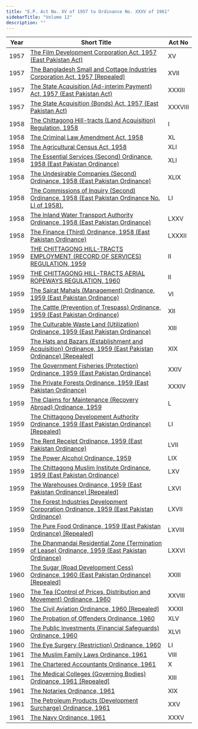 ```yaml
---
title: "E.P. Act No. XV of 1957 to Ordinance No. XXXV of 1961"
sidebarTitle: "Volume 12"
description: ""
---
```


| Year | Short Title | Act No |
|------|-------------|--------|
| 1957 | [The Film Development Corporation Act, 1957 (East Pakistan Act)](/laws/act-273) | XV |
| 1957 | [The Bangladesh Small and Cottage Industries Corporation Act, 1957 [Repealed]](/laws/act-274) | XVII |
| 1957 | [The State Acquisition (Ad-interim Payment) Act, 1957 (East Pakistan Act)](/laws/act-275) | XXXIII |
| 1957 | [The State Acquisition (Bonds) Act, 1957 (East Pakistan Act)](/laws/act-276) | XXXVIII |
| 1958 | [The Chittagong Hill-tracts (Land Acquisition) Regulation, 1958](/laws/act-1312) | I |
| 1958 | [The Criminal Law Amendment Act, 1958](/laws/act-277) | XL |
| 1958 | [The Agricultural Census Act, 1958](/laws/act-278) | XLI |
| 1958 | [The Essential Services (Second) Ordinance, 1958 (East Pakistan Ordinance)](/laws/act-279) | XLI |
| 1958 | [The Undesirable Companies (Second) Ordinance, 1958 (East Pakistan Ordinance)](/laws/act-280) | XLIX |
| 1958 | [The Commissions of Inquiry (Second) Ordinance, 1958 (East Pakistan Ordinance No. LI of 1958).](/laws/act-281) | LI |
| 1958 | [The Inland Water Transport Authority Ordinance, 1958 (East Pakistan Ordinance)](/laws/act-282) | LXXV |
| 1958 | [The Finance (Third) Ordinance, 1958 (East Pakistan Ordinance)](/laws/act-283) | LXXXII |
| 1959 | [THE CHITTAGONG HILL-TRACTS EMPLOYMENT (RECORD OF SERVICES) REGULATION, 1959](/laws/act-1364) | II |
| 1959 | [THE CHITTAGONG HILL-TRACTS AERIAL ROPEWAYS REGULATION, 1960](/laws/act-1365) | II |
| 1959 | [The Sairat Mahals (Management) Ordinance, 1959 (East Pakistan Ordinance)](/laws/act-284) | VI |
| 1959 | [The Cattle (Prevention of Trespass) Ordinance, 1959 (East Pakistan Ordinance)](/laws/act-285) | XII |
| 1959 | [The Culturable Waste Land (Utilization) Ordinance, 1959 (East Pakistan Ordinance)](/laws/act-286) | XIII |
| 1959 | [The Hats and Bazars (Establishment and Acquisition) Ordinance, 1959 (East Pakistan Ordinance) [Repealed]](/laws/act-287) | XIX |
| 1959 | [The Government Fisheries (Protection) Ordinance, 1959 (East Pakistan Ordinance)](/laws/act-288) | XXIV |
| 1959 | [The Private Forests Ordinance, 1959 (East Pakistan Ordinance)](/laws/act-289) | XXXIV |
| 1959 | [The Claims for Maintenance (Recovery Abroad) Ordinance, 1959](/laws/act-290) | L |
| 1959 | [The Chittagong Development Authority Ordinance, 1959 (East Pakistan Ordinance) [Repealed]](/laws/act-291) | LI |
| 1959 | [The Rent Receipt Ordinance, 1959 (East Pakistan Ordinance)](/laws/act-292) | LVII |
| 1959 | [The Power Alcohol Ordinance, 1959](/laws/act-293) | LIX |
| 1959 | [The Chittagong Muslim Institute Ordinance, 1959 (East Pakistan Ordinance)](/laws/act-294) | LXV |
| 1959 | [The Warehouses Ordinance, 1959 (East Pakistan Ordinance) [Repealed]](/laws/act-295) | LXVI |
| 1959 | [The Forest Industries Development Corporation Ordinance, 1959 (East Pakistan Ordinance)](/laws/act-296) | LXVII |
| 1959 | [The Pure Food Ordinance, 1959 (East Pakistan Ordinance) [Repealed]](/laws/act-297) | LXVIII |
| 1959 | [The Dhanmandai Residential Zone (Termination of Lease) Ordinance, 1959 (East Pakistan Ordinance)](/laws/act-298) | LXXVI |
| 1960 | [The Sugar (Road Development Cess) Ordinance, 1960 (East Pakistan Ordinance) [Repealed]](/laws/act-299) | XXIII |
| 1960 | [The Tea (Control of Prices, Distribution and Movement) Ordinance, 1960](/laws/act-300) | XXVIII |
| 1960 | [The Civil Aviation Ordinance, 1960 [Repealed]](/laws/act-301) | XXXII |
| 1960 | [The Probation of Offenders Ordinance, 1960](/laws/act-302) | XLV |
| 1960 | [The Public Investments (Financial Safeguards) Ordinance, 1960](/laws/act-303) | XLVI |
| 1960 | [The Eye Surgery (Restriction) Ordinance, 1960](/laws/act-304) | LI |
| 1961 | [The Muslim Family Laws Ordinance, 1961](/laws/act-305) | VIII |
| 1961 | [The Chartered Accountants Ordinance, 1961](/laws/act-306) | X |
| 1961 | [The Medical Colleges (Governing Bodies) Ordinance, 1961 [Repealed]](/laws/act-307) | XIII |
| 1961 | [The Notaries Ordinance, 1961](/laws/act-308) | XIX |
| 1961 | [The Petroleum Products (Development Surcharge) Ordinance, 1961](/laws/act-309) | XXV |
| 1961 | [The Navy Ordinance, 1961](/laws/act-310) | XXXV |
